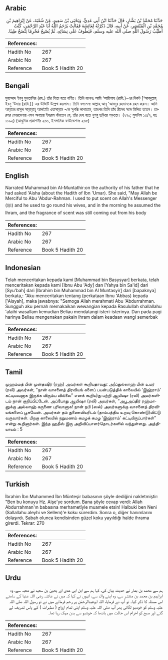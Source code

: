 ## Arabic


<div dir="rtl" lang="ar" style={{fontSize:'larger',backgroundColor:'#f8f9fa',padding:20}}>
حَدَّثَنَا مُحَمَّدُ بْنُ بَشَّارٍ، قَالَ حَدَّثَنَا ابْنُ أَبِي عَدِيٍّ، وَيَحْيَى بْنُ سَعِيدٍ، عَنْ شُعْبَةَ، عَنْ إِبْرَاهِيمَ بْنِ مُحَمَّدِ بْنِ الْمُنْتَشِرِ، عَنْ أَبِيهِ، قَالَ ذَكَرْتُهُ لِعَائِشَةَ فَقَالَتْ يَرْحَمُ اللَّهُ أَبَا عَبْدِ الرَّحْمَنِ، كُنْتُ أُطَيِّبُ رَسُولَ اللَّهِ صلى الله عليه وسلم، فَيَطُوفُ عَلَى نِسَائِهِ، ثُمَّ يُصْبِحُ مُحْرِمًا يَنْضَخُ طِيبًا‏.‏
</div>
<div style={{backgroundColor:'#f8f9fa',padding:20, marginBottom: 10}}><table> <thead> <tr> <th>References:</th> <th></th> </tr> </thead> <tbody><tr><td>Hadith No</td><td>267</td></tr><tr><td>Arabic No</td><td>267</td></tr><tr><td>Reference</td><td>Book 5 Hadith 20</td></tr></tbody></table></div>

## Bengali


<div dir="ltr" lang="bn" style={{fontSize:'larger',backgroundColor:'#f8f9fa',padding:20}}>
মুহাম্মাদ ইবনু মুনতাশির (রহ.) তাঁর পিতা হতে বর্ণিত। তিনি বলেনঃ আমি ‘আয়িশাহ (রাযি.)-এর নিকট [‘আবদুল্লাহ্ ইবনু ‘উমার (রাযি.)]-এর উক্তিটি উল্লেখ করলাম। তিনি বললেনঃ আল্লাহ্ আবূ ‘আবদুর রহমানকে রহম করুন। আমি আল্লাহর রাসূল সাল্লাল্লাহু আলাইহি ওয়াসাল্লাম -কে সুগন্ধি লাগাতাম, তারপর তিনি তাঁর স্ত্রীদের সঙ্গে মিলিত হতেন। তারপর ভোরবেলায় এমন অবস্থায় ইহরাম বাঁধতেন যে, তাঁর দেহ হতে খুশবু ছড়িয়ে পড়তো। (২৭০; মুসলিম ১৫/৭, হাঃ ১১৯২) (আধুনিক প্রকাশনীঃ ২৬০, ইসলামিক ফাউন্ডেশনঃ ২৬৫)
</div>
<div style={{backgroundColor:'#f8f9fa',padding:20, marginBottom: 10}}><table> <thead> <tr> <th>References:</th> <th></th> </tr> </thead> <tbody><tr><td>Hadith No</td><td>267</td></tr><tr><td>Arabic No</td><td>267</td></tr><tr><td>Reference</td><td>Book 5 Hadith 20</td></tr></tbody></table></div>

## English


<div dir="ltr" lang="en" style={{fontSize:'larger',backgroundColor:'#f8f9fa',padding:20}}>
Narrated Muhammad bin Al-Muntathir:on the authority of his father that he had asked 'Aisha (about the Hadith of Ibn 'Umar). She said, "May Allah be Merciful to Abu 'Abdur-Rahman. I used to put scent on Allah's Messenger (ﷺ) and he used to go round his wives, and in the morning he assumed the Ihram, and the fragrance of scent was still coming out from his body
</div>
<div style={{backgroundColor:'#f8f9fa',padding:20, marginBottom: 10}}><table> <thead> <tr> <th>References:</th> <th></th> </tr> </thead> <tbody><tr><td>Hadith No</td><td>267</td></tr><tr><td>Arabic No</td><td>267</td></tr><tr><td>Reference</td><td>Book 5 Hadith 20</td></tr></tbody></table></div>

## Indonesian


<div dir="ltr" lang="id" style={{fontSize:'larger',backgroundColor:'#f8f9fa',padding:20}}>
Telah menceritakan kepada kami [Muhammad bin Basysyar] berkata, telah menceritakan kepada kami [Ibnu Abu 'Ady] dan [Yahya bin Sa'id] dari [Syu'bah] dari [Ibrahim bin Muhammad bin Al Muntasyir] dari [bapaknya] berkata,: "Aku menceritakan tentang (perkataan Ibnu 'Abbas) kepada ['Aisyah], maka jawabnya: "Semoga Allah merahmati Abu 'Abdurrahman. Sungguh aku pernah memakaikan wewangian kepada Rasulullah shallallahu 'alaihi wasallam kemudian Beliau mendatangi isteri-isterinya. Dan pada pagi harinya Beliau mengenakan pakain ihram dalam keadaan wangi semerbak
</div>
<div style={{backgroundColor:'#f8f9fa',padding:20, marginBottom: 10}}><table> <thead> <tr> <th>References:</th> <th></th> </tr> </thead> <tbody><tr><td>Hadith No</td><td>267</td></tr><tr><td>Arabic No</td><td>267</td></tr><tr><td>Reference</td><td>Book 5 Hadith 20</td></tr></tbody></table></div>

## Tamil


<div dir="ltr" lang="ta" style={{fontSize:'larger',backgroundColor:'#f8f9fa',padding:20}}>
முஹம்மத் பின் முன்தஷிர் (ரஹ்) அவர்கள் கூறியதாவது: அ(ப்துல்லாஹ் பின் உமர் (ரலி) அவர்கள், “நான் வாசனைத் திரவியங் களைப் பயன்படுத்திக் காலையில் ‘இஹ்ராம்’ கட்டியவனாக இருக்க விரும்ப வில்லை” எனக் கூறிய)து பற்றி ஆயிஷா (ரலி) அவர்களிடம் நான் குறிப்பிட்டேன். அப்போது ஆயிஷா (ரலி) அவர்கள், “அபூஅப்திர் ரஹ்மானுக்கு அல்லாஹ் கருணை புரிவானாக! நான் நபி (ஸல்) அவர்களுக்கு வாசனைத் திரவியங்களைப் பூசுவேன். அவர்கள் தம் துணைவியரிடம் (தாம்பத்திய உறவு கொண்டு)விட்டு வருவார்கள். பிறகு காலையில் நறுமணம் கமழக் கமழ ‘இஹ்ராம்’ கட்டியிருப்பார்கள்” என்று கூறினார்கள். இந்த ஹதீஸ் இரு அறிவிப்பாளர்தொடர்களில் வந்துள்ளது. அத்தியாயம் : 5
</div>
<div style={{backgroundColor:'#f8f9fa',padding:20, marginBottom: 10}}><table> <thead> <tr> <th>References:</th> <th></th> </tr> </thead> <tbody><tr><td>Hadith No</td><td>267</td></tr><tr><td>Arabic No</td><td>267</td></tr><tr><td>Reference</td><td>Book 5 Hadith 20</td></tr></tbody></table></div>

## Turkish


<div dir="ltr" lang="tr" style={{fontSize:'larger',backgroundColor:'#f8f9fa',padding:20}}>
İbrahim İbn Muhammed İbn Münteşir babasının şöyle dediğini nakletmiştir: "Ben bu konuyu Hz. Aişe'ye sordum. Bana şöyle cevap verdi: Allah Abdurrahman'ın babasına merhametîyle muamele etsin! Halbuki ben Neni (Sallallahu aleyhi ve Sellem)'e koku sürerdim. Sonra o, diğer hanımlarını dolaşırdı. Sabah olunca kendisinden güzel koku yayıldığı halde ihrama girerdi. Tekrar: 270
</div>
<div style={{backgroundColor:'#f8f9fa',padding:20, marginBottom: 10}}><table> <thead> <tr> <th>References:</th> <th></th> </tr> </thead> <tbody><tr><td>Hadith No</td><td>267</td></tr><tr><td>Arabic No</td><td>267</td></tr><tr><td>Reference</td><td>Book 5 Hadith 20</td></tr></tbody></table></div>

## Urdu


<div dir="rtl" lang="ur" style={{fontSize:'larger',backgroundColor:'#f8f9fa',padding:20}}>
ہم سے محمد بن بشار نے حدیث بیان کی، کہا ہم سے ابن ابی عدی اور یحییٰ بن سعید نے شعبہ سے، وہ ابراہیم بن محمد بن منتشر سے، وہ اپنے والد سے، انہوں نے کہا کہ میں نے عائشہ رضی اللہ عنہا کے سامنے اس مسئلہ کا ذکر کیا۔ تو آپ نے فرمایا، اللہ ابوعبدالرحمٰن پر رحم فرمائے میں نے تو رسول اللہ صلی اللہ علیہ وسلم کو خوشبو لگائی پھر آپ صلی اللہ علیہ وسلم اپنی تمام ازواج ( مطہرات ) کے پاس تشریف لے گئے اور صبح کو احرام اس حالت میں باندھا کہ خوشبو سے بدن مہک رہا تھا۔
</div>
<div style={{backgroundColor:'#f8f9fa',padding:20, marginBottom: 10}}><table> <thead> <tr> <th>References:</th> <th></th> </tr> </thead> <tbody><tr><td>Hadith No</td><td>267</td></tr><tr><td>Arabic No</td><td>267</td></tr><tr><td>Reference</td><td>Book 5 Hadith 20</td></tr></tbody></table></div>